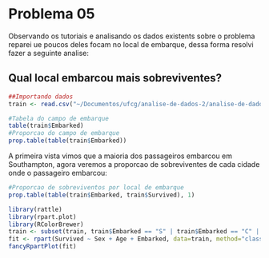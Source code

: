 Problema 05
========================================================
Observando os tutoriais e analisando os dados existents sobre o problema reparei ue poucos deles focam no local de embarque, dessa forma resolvi fazer a seguinte analise:

Qual local embarcou mais sobreviventes?
--------------------------------------------------------

```r
##Importando dados
train <- read.csv("~/Documentos/ufcg/analise-de-dados-2/analise-de-dados-2-p5/data/train.csv")
```

```r
#Tabela do campo de embarque
table(train$Embarked)
#Proporcao do campo de embarque
prop.table(table(train$Embarked))
```
A primeira vista vimos que a maioria dos passageiros embarcou em Southampton, agora veremos a proporcao de sobreviventes de cada cidade onde o passageiro embarcou:

```r
#Proporcao de sobreviventos por local de embarque
prop.table(table(train$Embarked, train$Survived), 1)
```

```r
library(rattle)
library(rpart.plot)
library(RColorBrewer)
train <- subset(train, train$Embarked == "S" | train$Embarked == "C" | train$Embarked == "Q")
fit <- rpart(Survived ~ Sex + Age + Embarked, data=train, method="class")
fancyRpartPlot(fit)
```







